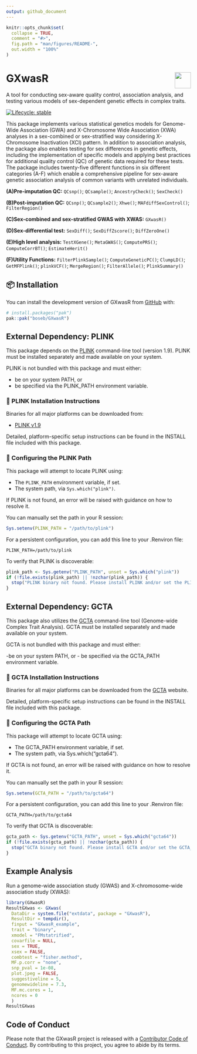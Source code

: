 ```yaml
---
output: github_document
---
```


<!-- README.md is generated from README.Rmd. Please edit that file -->

```r
knitr::opts_chunk$set(
  collapse = TRUE,
  comment = "#>",
  fig.path = "man/figures/README-",
  out.width = "100%"
)
```

# GXwasR <img src="man/figures/logo.png" align="right" height="44" alt="" />

A tool for conducting sex-aware quality control, association analysis, and testing various models of sex-dependent genetic effects in complex traits.

<!-- badges: start -->
[![Lifecycle: stable](https://img.shields.io/badge/lifecycle-stable-brightgreen.svg)](https://lifecycle.r-lib.org/articles/stages.html#stable)
<!-- badges: end -->

This package implements various statistical genetics models for Genome-Wide Association (GWA) and X-Chromosome Wide Association (XWA) analyses in a sex-combined or sex-stratified way considering X-Chromosome Inactivation (XCI) pattern. In addition to association analysis, the package also enables testing for sex differences in genetic effects, including the implementation of specific models and applying best practices for additional quality control (QC) of genetic data required for these tests. The package includes twenty-five different functions in six different categories (A-F) which enable a comprehensive pipeline for sex-aware genetic association analysis of common variants with unrelated individuals.

**(A)Pre-imputation QC:**  `QCsnp()`; `QCsample()`; `AncestryCheck()`; `SexCheck()`

**(B)Post-imputation QC:** `QCsnp()`; `QCsample2()`; `Xhwe()`; `MAFdiffSexControl()`; `FilterRegion()`

**(C)Sex-combined and sex-stratified GWAS with XWAS:** `GXwasR()`

**(D)Sex-differential test:** `SexDiff()`; `SexDiffZscore()`; `DiffZeroOne()`

**(E)High level analysis:** `TestXGene()`; `MetaGWAS()`; `ComputePRS()`; `ComputeCorrBT()`; `EstimateHerit()`

**(F)Utility Functions:** `FilterPlinkSample()`; `ComputeGeneticPC()`; `ClumpLD()`; `GetMFPlink()`; `plinkVCF()`; `MergeRegion()`; `FilterAllele()`; `PlinkSummary()`

## 📦 Installation

You can install the development version of GXwasR from [GitHub](https://github.com/) with:

``` r
# install.packages("pak")
pak::pak("boseb/GXwasR")
```

## External Dependency: PLINK

This package depends on the [PLINK](https://www.cog-genomics.org/plink/) command-line tool (version 1.9). PLINK must be installed separately and made available on your system.

PLINK is not bundled with this package and must either:

- be on your system PATH, or
- be specified via the PLINK_PATH environment variable.

### 🔧 PLINK Installation Instructions

Binaries for all major platforms can be downloaded from:

- [PLINK v1.9](https://www.cog-genomics.org/plink/1.9/)

Detailed, platform-specific setup instructions can be found in the INSTALL file included with this package.

### 🧭 Configuring the PLINK Path

This package will attempt to locate PLINK using:

- The `PLINK_PATH` environment variable, if set.
- The system path, via `Sys.which("plink")`.

If PLINK is not found, an error will be raised with guidance on how to resolve it.

You can manually set the path in your R session:

```r
Sys.setenv(PLINK_PATH = "/path/to/plink")
```

For a persistent configuration, you can add this line to your .Renviron file:

```
PLINK_PATH=/path/to/plink
```

To verify that PLINK is discoverable:

```r
plink_path <- Sys.getenv("PLINK_PATH", unset = Sys.which("plink"))
if (!file.exists(plink_path) || !nzchar(plink_path)) {
  stop("PLINK binary not found. Please install PLINK and/or set the PLINK_PATH environment variable.")
}
```

## External Dependency: GCTA

This package also utilizes the [GCTA](https://yanglab.westlake.edu.cn/software/gcta/#Overview) command-line tool (Genome-wide Complex Trait Analysis). GCTA must be installed separately and made available on your system.

GCTA is not bundled with this package and must either:

-be on your system PATH, or
- be specified via the GCTA_PATH environment variable.

### 🔧 GCTA Installation Instructions

Binaries for all major platforms can be downloaded from the [GCTA](https://yanglab.westlake.edu.cn/software/gcta/#Overview) website.

Detailed, platform-specific setup instructions can be found in the INSTALL file included with this package.

### 🧭 Configuring the GCTA Path

This package will attempt to locate GCTA using:

- The GCTA_PATH environment variable, if set.
- The system path, via Sys.which("gcta64").

If GCTA is not found, an error will be raised with guidance on how to resolve it.

You can manually set the path in your R session:

```r
Sys.setenv(GCTA_PATH = "/path/to/gcta64")
```

For a persistent configuration, you can add this line to your .Renviron file:

```
GCTA_PATH=/path/to/gcta64
```

To verify that GCTA is discoverable:

```r
gcta_path <- Sys.getenv("GCTA_PATH", unset = Sys.which("gcta64"))
if (!file.exists(gcta_path) || !nzchar(gcta_path)) {
  stop("GCTA binary not found. Please install GCTA and/or set the GCTA_PATH environment variable.")
}
```

## Example Analysis

Run a genome-wide association study (GWAS) and X-chromosome-wide association study (XWAS):

```r
library(GXwasR)
ResultGXwas <- GXwas(
  DataDir = system.file("extdata", package = "GXwasR"),
  ResultDir = tempdir(), 
  finput = "GXwasR_example", 
  trait = "binary", 
  xmodel = "FMstatrified", 
  covarfile = NULL, 
  sex = TRUE, 
  xsex = FALSE, 
  combtest = "fisher.method", 
  MF.p.corr = "none",
  snp_pval = 1e-08, 
  plot.jpeg = FALSE, 
  suggestiveline = 5, 
  genomewideline = 7.3,
  MF.mc.cores = 1, 
  ncores = 0
  )
ResultGXwas
```

## Code of Conduct

Please note that the GXwasR project is released with a [Contributor Code of Conduct](https://contributor-covenant.org/version/2/1/CODE_OF_CONDUCT.html). By contributing to this project, you agree to abide by its terms.

